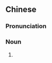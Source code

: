 ==Chinese==
{{zh-forms}}

===Pronunciation===
{{zh-pron
|m=gǔléi
|cat=n
}}

===Noun===
{{zh-noun}}

# {{lb|zh|obsolete}} {{zh-alt-form|忽雷|crocodile}}